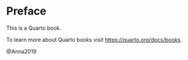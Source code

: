 # Preface {.unnumbered}

This is a Quarto book.

To learn more about Quarto books visit <https://quarto.org/docs/books>.

@Anna2019



